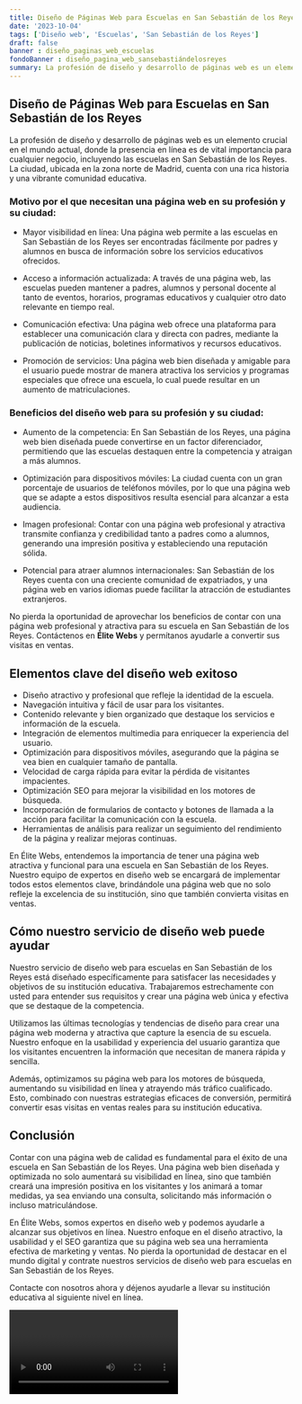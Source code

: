 ```yaml
---
title: Diseño de Páginas Web para Escuelas en San Sebastián de los Reyes
date: '2023-10-04'
tags: ['Diseño web', 'Escuelas', 'San Sebastián de los Reyes']
draft: false
banner : diseño_paginas_web_escuelas
fondoBanner : diseño_pagina_web_sansebastiándelosreyes
summary: La profesión de diseño y desarrollo de páginas web es un elemento crucial en el mundo actual, donde la presencia en línea es de vital importancia para cualquier negocio, incluyendo las escuelas en San Sebastián de los Reyes. La ciudad, ubicada en la zona norte de Madrid, cuenta con una rica historia y una vibrante comunidad educativa.
---
```


## Diseño de Páginas Web para Escuelas en San Sebastián de los Reyes

La profesión de diseño y desarrollo de páginas web es un elemento crucial en el mundo actual, donde la presencia en línea es de vital importancia para cualquier negocio, incluyendo las escuelas en San Sebastián de los Reyes. La ciudad, ubicada en la zona norte de Madrid, cuenta con una rica historia y una vibrante comunidad educativa.

### Motivo por el que necesitan una página web en su profesión y su ciudad:

- Mayor visibilidad en línea: Una página web permite a las escuelas en San Sebastián de los Reyes ser encontradas fácilmente por padres y alumnos en busca de información sobre los servicios educativos ofrecidos.

- Acceso a información actualizada: A través de una página web, las escuelas pueden mantener a padres, alumnos y personal docente al tanto de eventos, horarios, programas educativos y cualquier otro dato relevante en tiempo real.

- Comunicación efectiva: Una página web ofrece una plataforma para establecer una comunicación clara y directa con padres, mediante la publicación de noticias, boletines informativos y recursos educativos.

- Promoción de servicios: Una página web bien diseñada y amigable para el usuario puede mostrar de manera atractiva los servicios y programas especiales que ofrece una escuela, lo cual puede resultar en un aumento de matriculaciones.

### Beneficios del diseño web para su profesión y su ciudad:

- Aumento de la competencia: En San Sebastián de los Reyes, una página web bien diseñada puede convertirse en un factor diferenciador, permitiendo que las escuelas destaquen entre la competencia y atraigan a más alumnos.

- Optimización para dispositivos móviles: La ciudad cuenta con un gran porcentaje de usuarios de teléfonos móviles, por lo que una página web que se adapte a estos dispositivos resulta esencial para alcanzar a esta audiencia.

- Imagen profesional: Contar con una página web profesional y atractiva transmite confianza y credibilidad tanto a padres como a alumnos, generando una impresión positiva y estableciendo una reputación sólida.

- Potencial para atraer alumnos internacionales: San Sebastián de los Reyes cuenta con una creciente comunidad de expatriados, y una página web en varios idiomas puede facilitar la atracción de estudiantes extranjeros.

No pierda la oportunidad de aprovechar los beneficios de contar con una página web profesional y atractiva para su escuela en San Sebastián de los Reyes. Contáctenos en **Élite Webs** y permítanos ayudarle a convertir sus visitas en ventas.

<GifSeo />

<Cta />

## Elementos clave del diseño web exitoso

- Diseño atractivo y profesional que refleje la identidad de la escuela.
- Navegación intuitiva y fácil de usar para los visitantes.
- Contenido relevante y bien organizado que destaque los servicios e información de la escuela.
- Integración de elementos multimedia para enriquecer la experiencia del usuario.
- Optimización para dispositivos móviles, asegurando que la página se vea bien en cualquier tamaño de pantalla.
- Velocidad de carga rápida para evitar la pérdida de visitantes impacientes.
- Optimización SEO para mejorar la visibilidad en los motores de búsqueda.
- Incorporación de formularios de contacto y botones de llamada a la acción para facilitar la comunicación con la escuela.
- Herramientas de análisis para realizar un seguimiento del rendimiento de la página y realizar mejoras continuas.

En Élite Webs, entendemos la importancia de tener una página web atractiva y funcional para una escuela en San Sebastián de los Reyes. Nuestro equipo de expertos en diseño web se encargará de implementar todos estos elementos clave, brindándole una página web que no solo refleje la excelencia de su institución, sino que también convierta visitas en ventas.

## Cómo nuestro servicio de diseño web puede ayudar

Nuestro servicio de diseño web para escuelas en San Sebastián de los Reyes está diseñado específicamente para satisfacer las necesidades y objetivos de su institución educativa. Trabajaremos estrechamente con usted para entender sus requisitos y crear una página web única y efectiva que se destaque de la competencia. 

Utilizamos las últimas tecnologías y tendencias de diseño para crear una página web moderna y atractiva que capture la esencia de su escuela. Nuestro enfoque en la usabilidad y experiencia del usuario garantiza que los visitantes encuentren la información que necesitan de manera rápida y sencilla.

Además, optimizamos su página web para los motores de búsqueda, aumentando su visibilidad en línea y atrayendo más tráfico cualificado. Esto, combinado con nuestras estrategias eficaces de conversión, permitirá convertir esas visitas en ventas reales para su institución educativa.

## Conclusión

Contar con una página web de calidad es fundamental para el éxito de una escuela en San Sebastián de los Reyes. Una página web bien diseñada y optimizada no solo aumentará su visibilidad en línea, sino que también creará una impresión positiva en los visitantes y los animará a tomar medidas, ya sea enviando una consulta, solicitando más información o incluso matriculándose.

En Élite Webs, somos expertos en diseño web y podemos ayudarle a alcanzar sus objetivos en línea. Nuestro enfoque en el diseño atractivo, la usabilidad y el SEO garantiza que su página web sea una herramienta efectiva de marketing y ventas. No pierda la oportunidad de destacar en el mundo digital y contrate nuestros servicios de diseño web para escuelas en San Sebastián de los Reyes.

Contacte con nosotros ahora y déjenos ayudarle a llevar su institución educativa al siguiente nivel en línea.

<Video />

<CtaBot job='Escuelas' city='San Sebastián de los Reyes'/>

<Gmaps query='San Sebastián de los Reyes+españa+maps' />